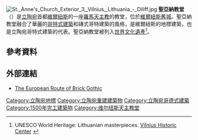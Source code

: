 [[Image:St._Anne's_Church_Exterior_3,_Vilnius,_Lithuania_-_Diliff.jpg|thumb]]
'''聖亞納教堂'''（{{lang-lt|Šv. Onos bažnyčia}}）是[[立陶宛|立陶宛]]首都[[維爾紐斯|維爾紐斯]]的一座[[羅馬天主教|羅馬天主教]]的教堂，位於[[維爾紐斯舊城|維爾紐斯舊城]]。聖亞納教堂融合了華麗的[[哥特式建築|哥特式建築]]和磚式哥特建築的風格，是維爾紐斯的地標建築，也是立陶宛哥特式建築的代表。聖亞納教堂被列入[[世界文化遺產|世界文化遺產]]<ref>UNESCO World Heritage: Lithuanian masterpieces.  [http://www.travel.lt/turizmas/selectPage.do?docLocator=1DDDB5E44C7311DAB36D746164617373&inlanguage=en Vilnius Historic Center] {{Wayback|url=http://www.travel.lt/turizmas/selectPage.do?docLocator=1DDDB5E44C7311DAB36D746164617373&inlanguage=en |date=20130401141631 }}</ref>。

==參考資料==
{{reflist}}

==外部連結==
{{commons category|St. Anne's Church in Vilnius}}
* [https://web.archive.org/web/20110719101937/http://www.eurob.info/index.php/37/4 The European Route of Brick Gothic]

[[Category:立陶宛地標|Category:立陶宛地標]]
[[Category:立陶宛重建建築物|Category:立陶宛重建建築物]]
[[Category:立陶宛哥德式建築|Category:立陶宛哥德式建築]]
[[Category:1500年完工建築物|Category:1500年完工建築物]]
[[Category:维尔纽斯天主教堂|Category:维尔纽斯天主教堂]]